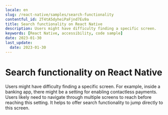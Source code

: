 ```yaml
---
locale: en
slug: /react-native/samples/search-functionality
contentful_id: 2T4tA5dyheiPaFjnd7Eu9a
title: Search functionality on React Native
description: Users might have difficulty finding a specific screen.
keywords: [React Native, accessibility, code sample]
date: 2023-01-30
last_update:
  date: 2023-01-30
---
```


# Search functionality on React Native

Users might have difficulty finding a specific screen. For example, inside a banking app, there might be a setting for enabling contactless payments. Users likely need to navigate through multiple screens to reach before reaching this setting. It helps to offer search functionality to jump directly to this screen.

<CodeSample id="screen-search" locale="en" platform="react native"/>
